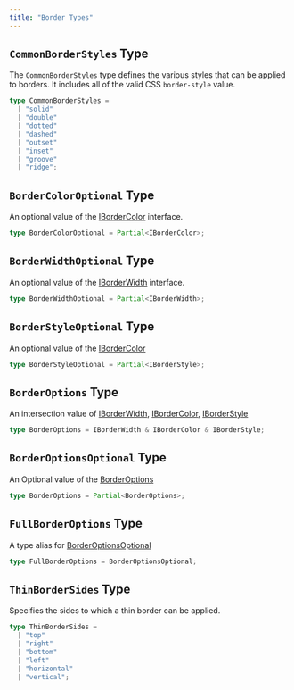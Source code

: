 ```yaml
---
title: "Border Types"
---
```


## `CommonBorderStyles` Type

The `CommonBorderStyles` type defines the various styles that can be applied to borders. It includes all of the valid CSS `border-style` value.

```ts
type CommonBorderStyles =
  | "solid"
  | "double"
  | "dotted"
  | "dashed"
  | "outset"
  | "inset"
  | "groove"
  | "ridge";
```

## `BorderColorOptional` Type

An optional value of the [IBorderColor](../interface/border-interfaces#ibordercolor-interface) interface.

```ts
type BorderColorOptional = Partial<IBorderColor>;
```

## `BorderWidthOptional` Type

An optional value of the [IBorderWidth](../interface/border-interfaces#iborderwidth-interface) interface.

```ts
type BorderWidthOptional = Partial<IBorderWidth>;
```

## `BorderStyleOptional` Type

An optional value of the [IBorderColor](../interface/border-interfaces#ibordercolor-interface)

```ts
type BorderStyleOptional = Partial<IBorderStyle>;
```

## `BorderOptions` Type

An intersection value of [IBorderWidth](../interface/border-interfaces#iborderwidth-interface), [IBorderColor](../interface/border-interfaces#ibordercolor-interface), [IBorderStyle](../interface/border-interfaces#iborderstyle-interface)

```ts
type BorderOptions = IBorderWidth & IBorderColor & IBorderStyle;
```

## `BorderOptionsOptional` Type

An Optional value of the [BorderOptions](./border-types#borderoptions-type)

```ts
type BorderOptions = Partial<BorderOptions>;
```

## `FullBorderOptions` Type
A type alias for [BorderOptionsOptional](./border-types#borderoptionsoptional-type)
```ts
type FullBorderOptions = BorderOptionsOptional;
```

## `ThinBorderSides` Type

Specifies the sides to which a thin border can be applied.

```ts
type ThinBorderSides =
  | "top"
  | "right"
  | "bottom"
  | "left"
  | "horizontal"
  | "vertical";
```
